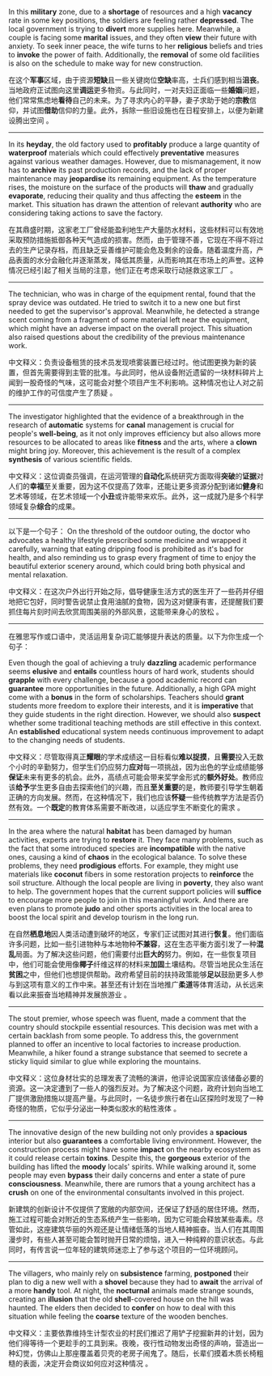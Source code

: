 In this **military** zone, due to a **shortage** of resources and a high **vacancy** rate in some key positions, the soldiers are feeling rather **depressed**. The local government is trying to **divert** more supplies here. Meanwhile, a couple is facing some **marital** issues, and they often **view** their future with anxiety. To seek inner peace, the wife turns to her **religious** beliefs and tries to **invoke** the power of faith. Additionally, the **removal** of some old facilities is also on the schedule to make way for new construction. 

在这个**军事**区域，由于资源**短缺**且一些关键岗位**空缺**率高，士兵们感到相当**沮丧**。当地政府正试图向这里**调运**更多物资。与此同时，一对夫妇正面临一些**婚姻**问题，他们常常焦虑地**看待**自己的未来。为了寻求内心的平静，妻子求助于她的**宗教**信仰，并试图**借助**信仰的力量。此外，拆除一些旧设施也在日程安排上，以便为新建设腾出空间 。  

___

In its **heyday**, the old factory used to **profitably** produce a large quantity of **waterproof** materials which could effectively **preventative** measures against various weather damages. However, due to mismanagement, it now has to **archive** its past production records, and the lack of proper maintenance may **jeopardise** its remaining equipment. As the temperature rises, the moisture on the surface of the products will **thaw** and gradually **evaporate**, reducing their quality and thus affecting the **esteem** in the market. This situation has drawn the attention of relevant **authority** who are considering taking actions to save the factory. 

在其鼎盛时期，这家老工厂曾经能盈利地生产大量防水材料，这些材料可以有效地采取预防措施抵御各种天气造成的损害。然而，由于管理不善，它现在不得不将过去的生产记录存档，而且缺乏妥善维护可能会危及剩余的设备。随着温度升高，产品表面的水分会融化并逐渐蒸发，降低其质量，从而影响其在市场上的声誉。这种情况已经引起了相关当局的注意，他们正在考虑采取行动拯救这家工厂 。  

___

The technician, who was in charge of the equipment rental, found that the spray device was outdated. He tried to switch it to a new one but first needed to get the supervisor's approval. Meanwhile, he detected a strange scent coming from a fragment of some material left near the equipment, which might have an adverse impact on the overall project. This situation also raised questions about the credibility of the previous maintenance work. 

中文释义：负责设备租赁的技术员发现喷雾装置已经过时。他试图更换为新的装置，但首先需要得到主管的批准。与此同时，他从设备附近遗留的一块材料碎片上闻到一股奇怪的气味，这可能会对整个项目产生不利影响。这种情况也让人对之前的维护工作的可信度产生了质疑 。  

___

The investigator highlighted that the evidence of a breakthrough in the research of **automatic** systems for **canal** management is crucial for people's **well-being**, as it not only improves efficiency but also allows more resources to be allocated to areas like **fitness** and the arts, where a **clown** might bring joy. Moreover, this achievement is the result of a complex **synthesis** of various scientific fields. 

中文释义：这位调查员强调，在运河管理的**自动化**系统研究方面取得**突破**的**证据**对人们的**幸福**至关重要，因为这不仅提高了效率，还能让更多资源分配到诸如**健身**和艺术等领域，在艺术领域一个**小丑**或许能带来欢乐。此外，这一成就乃是多个科学领域复杂**综合**的成果。  

___

以下是一个句子：
On the threshold of the outdoor outing, the doctor who advocates a healthy lifestyle prescribed some medicine and wrapped it carefully, warning that eating dripping food is prohibited as it's bad for health, and also reminding us to grasp every fragment of time to enjoy the beautiful exterior scenery around, which could bring both physical and mental relaxation. 

中文释义：在这次户外出行开始之际，倡导健康生活方式的医生开了一些药并仔细地把它包好，同时警告说禁止食用油腻的食物，因为这对健康有害，还提醒我们要抓住每片刻时间去欣赏周围美丽的外部风景，这能带来身心的放松 。  

___

在雅思写作或口语中，灵活运用复杂词汇能够提升表达的质量。以下为你生成一个句子：

Even though the goal of achieving a truly **dazzling** academic performance seems **elusive** and **entails** countless hours of hard work, students should **grapple** with every challenge, because a good academic record can **guarantee** more opportunities in the future. Additionally, a high GPA might come with a **bonus** in the form of scholarships. Teachers should **grant** students more freedom to explore their interests, and it is **imperative** that they guide students in the right direction. However, we should also **suspect** whether some traditional teaching methods are still effective in this context. An **established** educational system needs continuous improvement to adapt to the changing needs of students. 

中文释义：尽管取得真正**耀眼**的学术成绩这一目标看似**难以捉摸**，且**需要**投入无数个小时的辛勤努力，但学生们仍应努力**应对**每一项挑战，因为出色的学业成绩能够**保证**未来有更多的机会。此外，高绩点可能会带来奖学金形式的**额外好处**。教师应该**给予**学生更多自由去探索他们的兴趣，而且**至关重要**的是，教师要引导学生朝着正确的方向发展。然而，在这种情况下，我们也应该**怀疑**一些传统教学方法是否仍然有效。一个**既定**的教育体系需要不断改进，以适应学生不断变化的需求 。 

___

In the area where the natural **habitat** has been damaged by human activities, experts are trying to **restore** it. They face many problems, such as the fact that some introduced species are **incompatible** with the native ones, causing a kind of **chaos** in the ecological balance. To solve these problems, they need **prodigious** efforts. For example, they might use materials like **coconut** fibers in some restoration projects to **reinforce** the soil structure. Although the local people are living in **poverty**, they also want to help. The government hopes that the current support policies will **suffice** to encourage more people to join in this meaningful work. And there are even plans to promote **judo** and other sports activities in the local area to boost the local spirit and develop tourism in the long run. 

在自然**栖息地**因人类活动遭到破坏的地区，专家们正试图对其进行**恢复**。他们面临许多问题，比如一些引进物种与本地物种**不兼容**，这在生态平衡方面引发了一种**混乱**局面。为了解决这些问题，他们需要付出**巨大的**努力。例如，在一些恢复项目中，他们可能会使用像**椰子**纤维这样的材料来**加固**土壤结构。尽管当地民众生活在**贫困**之中，但他们也想提供帮助。政府希望目前的扶持政策能够**足以**鼓励更多人参与到这项有意义的工作中来。甚至还有计划在当地推广**柔道**等体育活动，从长远来看以此来振奋当地精神并发展旅游业 。  

___

The stout premier, whose speech was fluent, made a comment that the country should stockpile essential resources. This decision was met with a certain backlash from some people. To address this, the government planned to offer an incentive to local factories to increase production. Meanwhile, a hiker found a strange substance that seemed to secrete a sticky liquid similar to glue while exploring the mountains. 

中文释义：这位身材壮实的总理发表了流畅的演讲，他评论说国家应该储备必要的资源。这一决定遭到了一些人的强烈反对。为了解决这个问题，政府计划向当地工厂提供激励措施以提高产量。与此同时，一名徒步旅行者在山区探险时发现了一种奇怪的物质，它似乎分泌出一种类似胶水的粘性液体 。 

___

The innovative design of the new building not only provides a **spacious** interior but also **guarantees** a comfortable living environment. However, the construction process might have some **impact** on the nearby ecosystem as it could release certain **toxins**. Despite this, the **gorgeous** exterior of the building has lifted the **moody** locals' spirits. While walking around it, some people may even **bypass** their daily concerns and enter a state of pure **consciousness**. Meanwhile, there are rumors that a young architect has a **crush** on one of the environmental consultants involved in this project. 

新建筑的创新设计不仅提供了宽敞的内部空间，还保证了舒适的居住环境。然而，施工过程可能会对附近的生态系统产生一些影响，因为它可能会释放某些毒素。尽管如此，这座建筑华丽的外观还是让情绪低落的当地人精神振奋。当人们在其周围漫步时，有些人甚至可能会暂时抛开日常的烦恼，进入一种纯粹的意识状态。与此同时，有传言说一位年轻的建筑师迷恋上了参与这个项目的一位环境顾问。 

___

The villagers, who mainly rely on **subsistence** farming, **postponed** their plan to dig a new well with a **shovel** because they had to **await** the arrival of a more **handy** tool. At night, the **nocturnal** animals made strange sounds, creating an **illusion** that the old **shell**-covered house on the hill was haunted. The elders then decided to **confer** on how to deal with this situation while feeling the **coarse** texture of the wooden benches. 

中文释义：主要依靠维持生计型农业的村民们推迟了用铲子挖掘新井的计划，因为他们得等待一个更趁手的工具到来。夜晚，夜行性动物发出奇怪的声响，营造出一种幻觉，仿佛山上那座覆盖着贝壳的老房子闹鬼了。随后，长辈们摸着木质长椅粗糙的表面，决定开会商议如何应对这种情况 。 